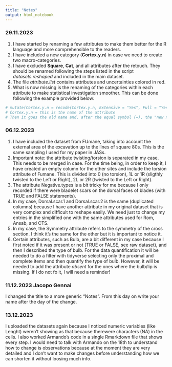```yaml
---
title: "Notes"
output: html_notebook
---
```


### 29.11.2023

1. I have started by renaming a few attributes to make them better for the R language and more comprehensible to the readers.
2. I have included a new category (**Cortex.y.n**) in case we need to create two macro-categories.
3. I have excluded **Square**, **Cat**, and all attributes after the retouch. They should be renamed following the steps listed in the script *datasets.reshaped* and included in the main dataset.
4. The file *attribute.list* contains attributes and uncertainties colored in red.
5. What is now missing is the renaming of the categories within each attribute to make statistical investigation smoother. This can be done following the example provided below:
```r
# mutate(Cortex.y.n = recode(Cortex.y.n, Extensive = "Yes", Full = "Yes", Semi = "Yes"))
# Cortex.y.n = this is the name of the attribute
# Then it goes the old name and, after the equal symbol (=), the "new name"
```

### 06.12.2023

1. I have included the dataset from FUmane, taking into account the external area of the excavation up to the lines of square 80s. This is the same sampling I used for my paper in JASs.
2. Important note: the attribute twisting/torsion is separated in my case. This needs to be merged in case. For the time being, in order to keep it, I have created an empty column for the other sites and include the torsion attribute of Fumane. This is divided into 0 (no torsion), 1L or 1R (sligthly twisted to the Left or Right), 2L or 2R (twisted to the Left or Right).
3. The attribute Negative.types is a bit tricky for me because I only recorded if there were bladelet scars on the dorsal faces of blades (with TRUE and FALSE statements).
4. In my case, Dorsal.scar.1 and Dorsal.scar.2 is the same (duplicated columns) because I have another attribute in my original dataset that is very complex and difficult to reshape easily. We need just to change my entries in the simplified one with the same attributes used for Rom, Ansab, and CTS.
5. In my case, the Symmetry attribute refers to the symmetry of the cross section. I think it's the same for the other but it is important to notice it.
6. Certain attributes, such as Bulb, are a bit different in my case because I first noted if it was present or not (TRUE or FALSE, see raw dataset), and then I described the type of bulb. For the data quantification it will be needed to do a filter with tidyverse selecting only the proximal and complete items and then quantify the type of bulb. However, it will be needed to add the attribute *absent* for the ones where the bulb/lip is missing. If I do not fo it, I will need a reminder!

### 11.12.2023 Jacopo Gennai

I changed the title to a more generic "Notes". From this day on write your name after the day of the change.

### 13.12.2023

I uploaded the datasets again because I noticed numeric variables (like Lenght) weren't showing as that because therewere characters (NA) in the cells. I also worked Armando's code in a single Rmarkdown file that shows every step. I would need to talk with Armando on the 18th to understand how to change is observations because at the moment they are very detailed and I don't want to make changes before understanding how we can shorten it without loosing much info. 
